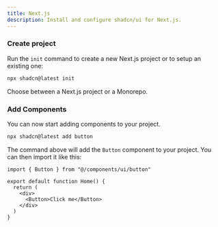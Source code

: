 ```yaml
---
title: Next.js
description: Install and configure shadcn/ui for Next.js.
---
```


<Steps>

### Create project

Run the `init` command to create a new Next.js project or to setup an existing one:

```bash
npx shadcn@latest init
```

Choose between a Next.js project or a Monorepo.

### Add Components

You can now start adding components to your project.

```bash
npx shadcn@latest add button
```

The command above will add the `Button` component to your project. You can then import it like this:

```tsx {1,6} showLineNumbers
import { Button } from "@/components/ui/button"

export default function Home() {
  return (
    <div>
      <Button>Click me</Button>
    </div>
  )
}
```

</Steps>
